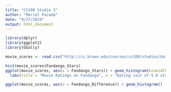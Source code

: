 ```yaml
---
title: "CS100 Studio 3"
author: "Mariel Pacada"
date: "9/27/2019"
output: html_document
---
```


```r
library(dplyr)
library(ggplot2)
library(GGally)

movie_scores <- read.csv("http://cs.brown.edu/courses/cs100/studios/data/3/Fandango_wide.csv")
```

```r
hist(movie_scores$Fandango_Stars)
ggplot(movie_scores, aes(x = Fandango_Stars)) + geom_histogram(binwidth = 0.5) +
  labs(title = "Movie Ratings on Fandango", x = "Rating (out of 5.0 stars)", y = "Number of Movies")
```

```r
ggplot(movie_scores, aes(x = Fandango_Difference)) + geom_histogram()
```